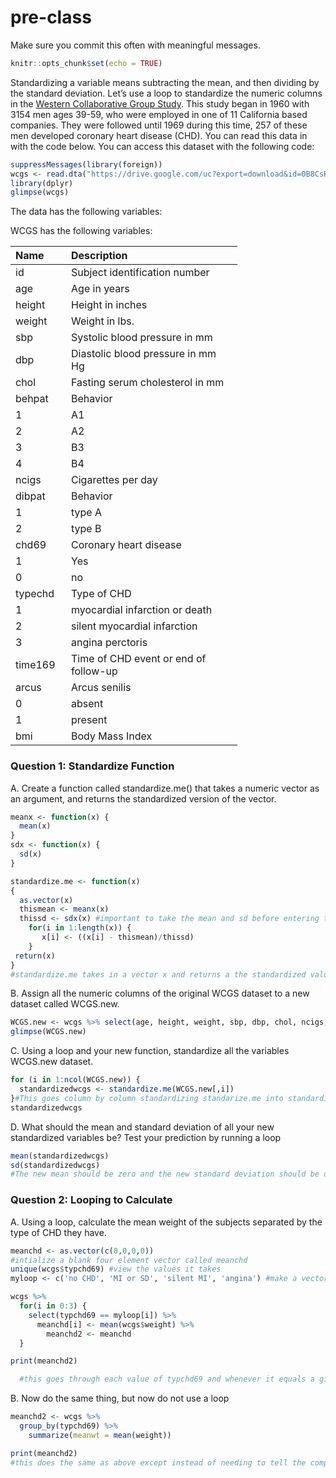 # pre-class


Make sure you commit this often with meaningful messages. 



```{r setup, include=FALSE}
knitr::opts_chunk$set(echo = TRUE)
```








Standardizing a variable means subtracting the mean, and then dividing by the standard deviation. Let’s use a loop to standardize the numeric columns in the [Western Collaborative Group Study](https://clinicaltrials.gov/ct2/show/NCT00005174). This study began in 1960 with 3154 men ages 39-59, who were employed in one of 11 California based companies. They were followed until 1969 during this time, 257 of these men developed coronary heart disease (CHD). You can read this data in with the code below. You can access this dataset with the following code:

```{R}

suppressMessages(library(foreign))
wcgs <- read.dta("https://drive.google.com/uc?export=download&id=0B8CsRLdwqzbzYWxfN3ExQllBQkU")
library(dplyr)
glimpse(wcgs)
```

The data has the following variables:



WCGS has the following variables:

-----------------------------------------------------------
Name    Description
------- -------------------------------------------
id      Subject identification number

age     Age in years

height  Height in inches

weight  Weight in lbs.

sbp     Systolic blood pressure in mm 

dbp     Diastolic blood pressure in mm Hg

chol    Fasting serum cholesterol in mm 

behpat  Behavior

  1       A1

  2       A2

  3       B3

  4       B4

ncigs   Cigarettes per day

dibpat  Behavior

1       type A

2       type B

chd69   Coronary heart disease

1       Yes

0       no

typechd Type of CHD

1       myocardial infarction or death

2       silent myocardial infarction

3       angina perctoris

time169 Time of CHD event or end of follow-up

arcus   Arcus senilis

0       absent

1       present

bmi     Body Mass Index
-----------------------------------------------------------




### Question 1: Standardize Function

A. Create a function called standardize.me() that takes a numeric vector as an argument, and returns the standardized version of the vector. 
```{r}
meanx <- function(x) {
  mean(x)
}
sdx <- function(x) {
  sd(x)
}

standardize.me <- function(x)
{
  as.vector(x)
  thismean <- meanx(x)
  thissd <- sdx(x) #important to take the mean and sd before entering the loop else it will change as each value gets reassigned
    for(i in 1:length(x)) {
       x[i] <- ((x[i] - thismean)/thissd)
    }
 return(x)
}
#standardize.me takes in a vector x and returns a the standardized values from each column
```
B. Assign all the numeric columns of the original WCGS dataset to a new dataset called WCGS.new.
```{r}
WCGS.new <- wcgs %>% select(age, height, weight, sbp, dbp, chol, ncigs, time169, bmi)
glimpse(WCGS.new)
```
C. Using a loop and your new function, standardize all the variables WCGS.new dataset.
```{r}
for (i in 1:ncol(WCGS.new)) {
  standardizedwcgs <- standardize.me(WCGS.new[,i]) 
}#This goes column by column standardizing standarize.me into standardizedwcgs
standardizedwcgs


```
D. What should the mean and standard deviation of all your new standardized variables be? Test your prediction by running a loop
```{r}
mean(standardizedwcgs)
sd(standardizedwcgs)
#The new mean should be zero and the new standard deviation should be one since we standardized the vector. IT WORKED!!!
```



### Question 2: Looping to Calculate

A. Using a loop, calculate the mean weight of the subjects separated by the type of CHD they have.
```{r}
meanchd <- as.vector(c(0,0,0,0))
#intialize a blank four element vector called meanchd
unique(wcgs$typchd69) #view the values it takes
myloop <- c('no CHD', 'MI or SD', 'silent MI', 'angina') #make a vector of these to loop through

wcgs %>%
  for(i in 0:3) {
    select(typchd69 == myloop[i]) %>%
      meanchd[i] <- mean(wcgs$weight) %>%
        meanchd2 <- meanchd
  }

print(meanchd2)

  #this goes through each value of typchd69 and whenever it equals a given value, it takes the mean of that group

```
B. Now do the same thing, but now do not use a loop
```{r}

meanchd2 <- wcgs %>%
  group_by(typchd69) %>%
    summarize(meanwt = mean(weight))

print(meanchd2)
#this does the same as above except instead of needing to tell the computer what to loop through and create temporary vectors, we just tell it what to group by and it does thsi all on its own
```

